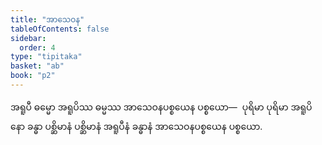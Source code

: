 ```yaml
---
title: "အာသေဝန"
tableOfContents: false
sidebar:
  order: 4
type: "tipitaka"
basket: "ab"
book: "p2"
---
```



<DynamicBreadcrumb />

<Division number="119" book="p2" e="ch" v="38" p="89">

<Paragraph number="815" book="p2">
အရူပီ ဓမ္မော အရူပိဿ ဓမ္မဿ အာသေဝနပစ္စယေန ပစ္စယော—  ပုရိမာ ပုရိမာ အရူပိနော ခန္ဓာ ပစ္ဆိမာနံ ပစ္ဆိမာနံ အရူပီနံ ခန္ဓာနံ အာသေဝနပစ္စယေန ပစ္စယော.
</Paragraph>
</Division>